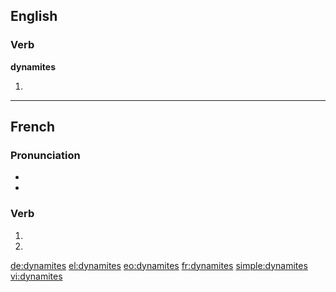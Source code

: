 {{also|dynamités}}
==English==

===Verb===
'''dynamites'''

# {{third-person singular of|dynamite}}

----

==French==

===Pronunciation===
* {{audio|Fr-Paris--dynamites (des).ogg|Audio (Paris)}}
* {{homophones|dynamite|dynamitent}}

===Verb===
{{fr-verb-form}}

# {{conjugation of|dynamiter||2|s|pres|ind|lang=fr}}
# {{conjugation of|dynamiter||2|s|pres|sub|lang=fr}}


[[de:dynamites]]
[[el:dynamites]]
[[eo:dynamites]]
[[fr:dynamites]]
[[simple:dynamites]]
[[vi:dynamites]]